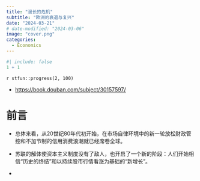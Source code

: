 ```yaml
---
title: "漫长的危机"
subtitle: "欧洲的衰退与复兴"
date: "2024-03-21"
# date-modified: "2024-03-06"
image: "cover.png"
categories: 
  - Economics
---
```


```r
#| include: false
1 + 1
```

::: {.callout-note title="Progress"}
`r stfun::progress(2, 100)`

<!-- 读后感：[读《管理行为》](https://shitao5.org/posts/glxw/)。 -->
:::

::: {.callout-tip title="Learning Source"}
-   <https://book.douban.com/subject/30157597/>
:::

# 前言 {.unnumbered}

-   总体来看，从20世纪80年代初开始，在市场自律环境中的新一轮放松财政管控和不加节制的信用消费浪潮就已经席卷全球。

-   苏联的解体使资本主义制度没有了敌人，也开启了一个新的阶段：人们开始相信“历史的终结”和以持续股市行情看涨为基础的“新增长”。

-   
